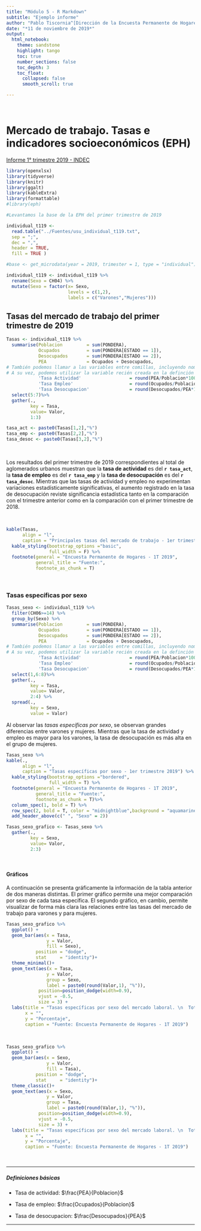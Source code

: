 ---
title: "Módulo 5 - R Markdown"
subtitle: "Ejemplo informe"
author: "Pablo Tiscornia^[Dirección de la Encuesta Permanente de Hogares] y Carla Barreca^[Dirección de Estadísticas de Condiciones de Vida]"
date: "*11 de noviembre de 2019*"
output: 
  html_notebook:
    theme: sandstone
    highlight: tango
    toc: true
    number_sections: false  
    toc_depth: 3
    toc_float: 
      collapsed: false
      smooth_scroll: true

---

<br>

# Mercado de trabajo. Tasas e indicadores socioeconómicos (EPH)

[Informe 1° trimestre 2019 - INDEC](https://www.indec.gob.ar/uploads/informesdeprensa/mercado_trabajo_eph_1trim19B489ACCDF9.pdf)

```{r message=FALSE, warning=FALSE, include=FALSE}
library(openxlsx)
library(tidyverse)
library(knitr)
library(ggalt)
library(kableExtra)
library(formattable)
#library(eph)


```

```{r include=FALSE}
#Levantamos la base de la EPH del primer trimestre de 2019

individual_t119 <-
  read.table("../Fuentes/usu_individual_t119.txt",
  sep = ";",
  dec = ",",
  header = TRUE,
  fill = TRUE )

#base <- get_microdata(year = 2019, trimester = 1, type = "individual")

individual_t119 <- individual_t119 %>% 
  rename(Sexo = CH04) %>% 
  mutate(Sexo = factor(x= Sexo, 
                       levels = c(1,2),
                       labels = c("Varones","Mujeres")))


```




## Tasas del mercado de trabajo del primer trimestre de 2019

```{r include=FALSE}

Tasas <- individual_t119 %>% 
  summarise(Poblacion         = sum(PONDERA),
            Ocupados          = sum(PONDERA[ESTADO == 1]),
            Desocupados       = sum(PONDERA[ESTADO == 2]),
            PEA               = Ocupados + Desocupados,
# También podemos llamar a las variables entre comillas, incluyendo nombres compuestos
# A su vez, podemos utilizar la variable recién creada en la definción de otra varible
            'Tasa Actividad'                  = round(PEA/Poblacion*100,1),
            'Tasa Empleo'                     = round(Ocupados/Poblacion*100,1),
            'Tasa Desocupacion'               = round(Desocupados/PEA*100,1))%>%
  select(5:7)%>% 
  gather(.,
         key = Tasa,
         value= Valor, 
         1:3)

tasa_act <- paste0(Tasas[1,2],"%")
tasa_emp <- paste0(Tasas[2,2],"%")
tasa_desoc <- paste0(Tasas[3,2],"%")

```

<br>

Los resultados del primer trimestre de 2019 correspondientes al total de aglomerados urbanos muestran que la **tasa de actividad** es del **`r tasa_act`**, la **tasa de empleo** es del **`r tasa_emp`** y la **tasa de desocupación** es del **`r tasa_desoc`**.
Mientras que las tasas de actividad y empleo no experimentan variaciones estadísticamente significativas, el aumento registrado en la tasa de desocupación reviste significancia estadística tanto en la comparación con el trimestre anterior como en la comparación con el primer trimestre de 2018.

<br>

```{r echo=FALSE}
kable(Tasas, 
      align = "l",
      caption = "Principales tasas del mercado de trabajo - 1er trimestre 2019" ) %>%
  kable_styling(bootstrap_options ="basic",
                full_width = F) %>%
  footnote(general = "Encuesta Permanente de Hogares - 1T 2019",
           general_title = "Fuente:",
           footnote_as_chunk = T) 
```

<br>

### Tasas específicas por sexo

```{r include=FALSE}

Tasas_sexo <- individual_t119 %>% 
  filter(CH06>=14) %>% 
  group_by(Sexo) %>% 
  summarise(Poblacion         = sum(PONDERA),
            Ocupados          = sum(PONDERA[ESTADO == 1]),
            Desocupados       = sum(PONDERA[ESTADO == 2]),
            PEA               = Ocupados + Desocupados,
# También podemos llamar a las variables entre comillas, incluyendo nombres compuestos
# A su vez, podemos utilizar la variable recién creada en la definción de otra varible
            'Tasa Actividad'                  = round(PEA/Poblacion*100,1),
            'Tasa Empleo'                     = round(Ocupados/Poblacion*100,1),
            'Tasa Desocupacion'               = round(Desocupados/PEA*100,1))%>%
  select(1,6:8)%>% 
  gather(.,
         key = Tasa,
         value= Valor, 
         2:4) %>% 
  spread(.,
         key = Sexo,
         value = Valor)


```



Al observar las *tasas específicas por sexo*, se observan grandes diferencias entre varones y mujeres. Mientras que la tasa de actividad y empleo es mayor para los varones, la tasa de desocupación es más alta en el grupo de mujeres.



```{r echo=TRUE}

Tasas_sexo %>%
kable(., 
      align = "l",
      caption = "Tasas específicas por sexo - 1er trimestre 2019") %>%
  kable_styling(bootstrap_options ="bordered",
                full_width = T) %>%
  footnote(general = "Encuesta Permanente de Hogares - 1T 2019",
           general_title = "Fuente:",
           footnote_as_chunk = T)%>%
  column_spec(1, bold = T) %>%
  row_spec(2, bold = T, color = "midnightblue",background = "aquamarine") %>% 
  add_header_above(c(" ", "Sexo" = 2))


```


```{r include=FALSE}


Tasas_sexo_grafico <- Tasas_sexo %>% 
  gather(.,
         key = Sexo,
         value= Valor, 
         2:3)

```


<br>

#### **Gráficos**

A continuación se presenta gráficamente la información de la tabla anterior de dos maneras distintas.
El primer gráfico permite una mejor comparación por sexo de cada tasa específica. El segundo gráfico, en cambio, permite visualizar de forma más clara las relaciones entre las tasas del mercado de trabajo para varones y para mujeres.

```{r echo=FALSE}
Tasas_sexo_grafico %>% 
  ggplot() +
  geom_bar(aes(x = Tasa,
               y = Valor,
               fill = Sexo),
           position = "dodge",
           stat     = "identity")+
  theme_minimal()+
  geom_text(aes(x = Tasa,
               y = Valor,
               group = Sexo,
               label = paste0(round(Valor,1), "%")),
            position=position_dodge(width=0.9),
            vjust = -0.5,
            size = 3) +
  labs(title = "Tasas específicas por sexo del mercado laboral. \n  Total Aglomerados. Trimestre 1, año 2019",
       x = "",
       y = "Porcentaje",
       caption = "Fuente: Encuesta Permanente de Hogares - 1T 2019")
```

<br>

```{r echo=FALSE}
Tasas_sexo_grafico %>% 
  ggplot() +
  geom_bar(aes(x = Sexo,
               y = Valor,
               fill = Tasa),
           position = "dodge",
           stat     = "identity")+
  theme_classic()+
  geom_text(aes(x = Sexo,
               y = Valor,
               group = Tasa,
               label = paste0(round(Valor,1), "%")),
            position=position_dodge(width=0.9),
            vjust = -0.5,
            size = 3) +
  labs(title = "Tasas específicas por sexo del mercado laboral. \n  Total Aglomerados. Trimestre 1, año 2019",
       x = "",
       y = "Porcentaje",
       caption = "Fuente: Encuesta Permanente de Hogares - 1T 2019")
```

<br>


----------------------------------------------------------------------------

##### **Definiciones básicas**

- Tasa de actividad:  $\frac{PEA}{Poblacion}$ 

- Tasa de empleo:  $\frac{Ocupados}{Poblacion}$ 

- Tasa de desocupacion:  $\frac{Desocupados}{PEA}$ 

----------------------------------------------------------------------------

<br>
<br>